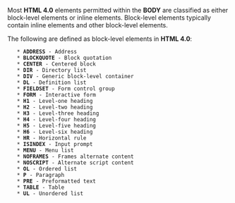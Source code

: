 Most '''HTML 4.0''' elements permitted within the '''BODY''' are classified as either block-level elements or inline elements. Block-level elements typically contain inline elements and other block-level elements.

The following are defined as block-level elements in '''HTML 4.0''':

    * '''ADDRESS''' - Address
    * '''BLOCKQUOTE''' - Block quotation
    * '''CENTER''' - Centered block
    * '''DIR''' - Directory list
    * '''DIV''' - Generic block-level container
    * '''DL''' - Definition list
    * '''FIELDSET''' - Form control group
    * '''FORM''' - Interactive form
    * '''H1''' - Level-one heading
    * '''H2''' - Level-two heading
    * '''H3''' - Level-three heading
    * '''H4''' - Level-four heading
    * '''H5''' - Level-five heading
    * '''H6''' - Level-six heading
    * '''HR''' - Horizontal rule
    * '''ISINDEX''' - Input prompt
    * '''MENU''' - Menu list
    * '''NOFRAMES''' - Frames alternate content
    * '''NOSCRIPT''' - Alternate script content
    * '''OL''' - Ordered list
    * '''P''' - Paragraph
    * '''PRE''' - Preformatted text
    * '''TABLE''' - Table
    * '''UL''' - Unordered list